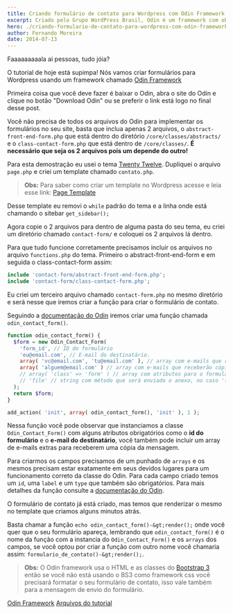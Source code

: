 ```yaml
---
title: Criando formulário de contato para Wordpress com Odin Framework
excerpt: Criado pelo Grupo WordPress Brasil, Odin é um framework com objetivo de turbinar e agilizar o desenvolvimento de temas para WordPress.
hero: ./criando-formulario-de-contato-para-wordpress-com-odin-framework.png
author: Fernando Moreira
date: 2014-07-13
---
```


Faaaaaaaaala ai pessoas, tudo jóia?

O tutorial de hoje está supimpa! Nós vamos criar formulários para Wordpress usando um framework chamado [Odin Framework](http://wpod.in/)

Primeira coisa que você deve fazer é baixar o Odin, abra o site do Odin e clique no botão "Download Odin" ou se preferir o link está logo no final desse post.

Você não precisa de todos os arquivos do Odin para implementar os formulários no seu site, basta que inclua apenas 2 arquivos, o `abstract-front-end-form.php` que está dentro do diretório `/core/classes/abstracts/` e o `class-contact-form.php` que está dentro de `/core/classes/`. **É necessário que seja os 2 arquivos pois um depende do outro!**

Para esta demostração eu usei o tema [Twenty Twelve](http://wordpress.org/themes/twentytwelve "Twenty Twelve Wordpress Theme"). Dupliquei o arquivo `page.php` e criei um template chamado `contato.php`.

> **Obs:** Para saber como criar um template no Wordpress acesse e leia esse link: [Page Template](http://codex.wordpress.org/Page_Templates "Wordpress Page Templates")

Desse template eu removi o `while` padrão do tema e a linha onde está chamando o sitebar `get_sidebar();`

Agora copie o 2 arquivos para dentro de alguma pasta do seu tema, eu criei um diretório chamado `contact-form/` e coloquei os 2 arquivos lá dentro.

Para que tudo funcione corretamente precisamos incluir os arquivos no arquivo `functions.php` do tema. Primeiro o abstract-front-end-form e em seguida o class-contact-form assim:

```php
include 'contact-form/abstract-front-end-form.php';
include 'contact-form/class-contact-form.php';
```

Eu criei um terceiro arquivo chamado `contact-form.php` no mesmo diretório e será nesse que iremos criar a função para criar o formulário de contato.

Seguindo a [documentação do Odin](https://github.com/wpbrasil/odin/wiki/Classe-Odin_Contact_Form "Documentação do Odin Contact Form") iremos criar uma função chamada `odin_contact_form()`.

```php
function odin_contact_form() {
  $form = new Odin_Contact_Form(
    'form_id', // ID do formulário
    'eu@email.com', // E-mail do destinatário.
    array( 'vc@email.com', 'tu@email.com' ), // array com e-mails que receberão cópia.
    array( 'alguem@email.com' ) // array com e-mails que receberão cópia oculta.
    // array( 'class' => 'form' ) // array com atributos para o formulário.
    // 'file' // string com método que será enviado o anexo, no caso 'file' como anexo e 'url' para enviar links.
  );
  return $form;
}

add_action( 'init', array( odin_contact_form(), 'init' ), 1 );
```

Nessa função você pode observar que instanciamos a classe `Odin_Contact_Form()` com alguns atributos obrigatórios como o **id do formulário** e o **e-mail do destinatário**, você também pode incluir um array de e-mails extras para receberem uma cópia da mensagem.

Para criarmos os campos precisamos de um punhado de `arrays` e os mesmos precisam estar exatamente em seus devidos lugares para um funcionamento correto da classe do Odin. Para cada campo criado temos um `id`, uma `label` e um `type` que também são obrigatórios. Para mais detalhes da função consulte a [documentação do Odin](https://github.com/wpbrasil/odin/wiki/Classe-Odin_Contact_Form "Documentação do Odin Contact Form").

O formulário de contato já está criado, mas temos que renderizar o mesmo no template que criamos alguns minutos atrás.

Basta chamar a função `echo odin_contact_form()-&gt;render();` onde você quer que o seu formulário apareça, lembrando que `odin_contact_form()` é o nome da função com a instancia do `Odin_Contact_Form()` e os `arrays` dos campos, se você optou por criar a função com outro nome você chamaria assim: `formulario_de_contato()-&gt;render();`.

> **Obs:** O Odin framework usa o HTML e as classes do [Bootstrap 3](http://getbootstrap.com/ "Bootstrap 3") então se você não está usando o BS3 como framework css você precisará formatar o seu formulário de contato, isso vale também para a mensagem de envio do formulário.

[Odin Framework](https://github.com/wpbrasil/odin/archive/master.zip) [Arquivos do tutorial](https://app.box.com/s/hbb41skydme4ovz4my27)
